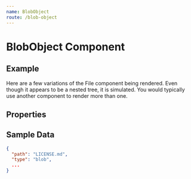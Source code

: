 ```yaml
---
name: BlobObject
route: /blob-object
---
```



# BlobObject Component

## Example
Here are a few variations of the File component being rendered.
Even though it appears to be a nested tree, it is simulated.
You would typically use another component to render more than one.

<Playground>
<Paper style={{margin: '1em 0'}}>
  <BlobObject path="LICENSE.md" depth={1} />
</Paper>
<Paper style={{margin: '1em 0'}}>
  <BlobObject path="readme.md" depth={2} />
</Paper>
<Paper style={{margin: '1em 0'}}>
  <BlobObject path="01.md" depth={3} />
</Paper>
<Paper style={{margin: '1em 0'}}>
  <BlobObject path="title.md" depth={3} selected />
</Paper>
</Playground>

## Properties
<Props of={BlobObject} />

## Sample Data
```json
{
  "path": "LICENSE.md",
  "type": "blob",
  ...
}
```
